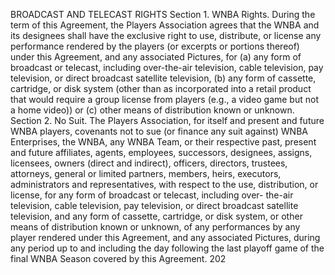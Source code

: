 BROADCAST AND TELECAST RIGHTS
Section 1. WNBA Rights.
During the term of this Agreement, the Players Association agrees that the
WNBA and its designees shall have the exclusive right to use, distribute, or license any
performance rendered by the players (or excerpts or portions thereof) under this Agreement, and
any associated Pictures, for (a) any form of broadcast or telecast, including over-the-air
television, cable television, pay television, or direct broadcast satellite television, (b) any form of
cassette, cartridge, or disk system (other than as incorporated into a retail product that would
require a group license from players (e.g., a video game but not a home video)) or (c) other
means of distribution known or unknown.
Section 2. No Suit.
The Players Association, for itself and present and future WNBA players,
covenants not to sue (or finance any suit against) WNBA Enterprises, the WNBA, any WNBA
Team, or their respective past, present and future affiliates, agents, employees, successors,
designees, assigns, licensees, owners (direct and indirect), officers, directors, trustees, attorneys,
general or limited partners, members, heirs, executors, administrators and representatives, with
respect to the use, distribution, or license, for any form of broadcast or telecast, including over-
the-air television, cable television, pay television, or direct broadcast satellite television, and any
form of cassette, cartridge, or disk system, or other means of distribution known or unknown, of
any performances by any player rendered under this Agreement, and any associated Pictures,
during any period up to and including the day following the last playoff game of the final
WNBA Season covered by this Agreement.
202